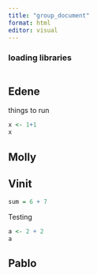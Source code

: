 ```yaml
---
title: "group_document"
format: html
editor: visual
---
```


### loading libraries

```r

```

## Edene

things to run

```r
x <- 1+1
x
```

## Molly

## Vinit

```r
sum = 6 + 7
```

Testing

```r
a <- 2 + 2
a
```

## Pablo
